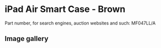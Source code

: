 
# iPad Air Smart Case - Brown

Part number, for search engines, auction websites and such: MF047LL/A

## Image gallery

<div style={{ width: '100%', maxWidth: '768px' }}>
<GalleryComponent
    images={[
      {
        original: "/everysource/MF047.webp",
        thumbnail: "/everypreview/MF047.webp",
      },
      {
        original: "/everysource/MF047_AV1_SILVER.webp",
        thumbnail: "/everypreview/MF047_AV1_SILVER.webp",
      },
      {
        original: "/everysource/MF047_AV1_SPACE_GRAY.webp",
        thumbnail: "/everypreview/MF047_AV1_SPACE_GRAY.webp",
      },
      {
        original: "/everysource/MF047_AV3.webp",
        thumbnail: "/everypreview/MF047_AV3.webp",
      },
      {
        original: "/everysource/MF047_AV4.webp",
        thumbnail: "/everypreview/MF047_AV4.webp",
      },
      {
        original: "/everysource/MF047_AV5.webp",
        thumbnail: "/everypreview/MF047_AV5.webp",
      },
      {
        original: "/everysource/MF047_AV6.webp",
        thumbnail: "/everypreview/MF047_AV6.webp",
      }
    ]}
  />
</div>